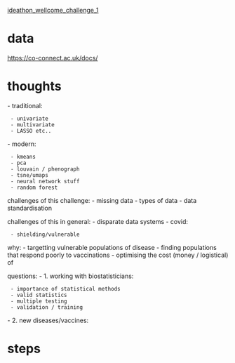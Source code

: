 [[ideathon_wellcome_challenge_1]]

= data =
https://co-connect.ac.uk/docs/

= thoughts =
- traditional:
  - univariate
  - multivariate
  - LASSO etc..
- modern:
  - kmeans
  - pca
  - louvain / phenograph
  - tsne/umaps
  - neural network stuff
  - random forest

challenges of this challenge:
- missing data
- types of data
- data standardisation

challenges of this in general:
- disparate data systems
- covid:
  - shielding/vulnerable

why:
- targetting vulnerable populations of disease
- finding populations that respond poorly to vaccinations
- optimising the cost (money / logistical) of 

questions:
- 1. working with biostatisticians:
  - importance of statistical methods
  - valid statistics
  - multiple testing
  - validation / training
- 2. new diseases/vaccines:

= steps =
